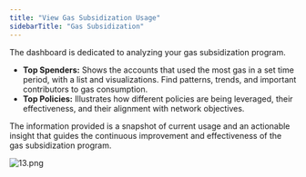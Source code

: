 ```yaml
---
title: "View Gas Subsidization Usage"
sidebarTitle: "Gas Subsidization"
---
```


The dashboard is dedicated to analyzing your gas subsidization program. 

- **Top Spenders:** Shows the accounts that used the most gas in a set time period, with a list and visualizations. Find patterns, trends, and important contributors to gas consumption.
- **Top Policies:** Illustrates how different policies are being leveraged, their effectiveness, and their alignment with network objectives.

The information provided is a snapshot of current usage and an actionable insight that guides the continuous improvement and effectiveness of the gas subsidization program.

![13.png](https://s3-us-west-2.amazonaws.com/secure.notion-static.com/e673287b-a840-49a6-b735-ea81a3409a21/13.png)